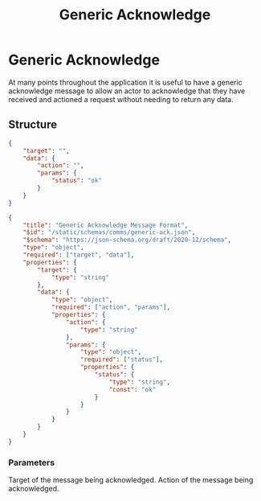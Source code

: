 ﻿---
title: Generic Acknowledge
---

# Generic Acknowledge

At many points throughout the application it is useful to have a generic acknowledge message to allow an actor to acknowledge
that they have received and actioned a request without needing to return any data.

## Structure

```json Example
{
    "target": "",
    "data": {
        "action": "",
        "params": {
            "status": "ok"
        }
    }
}
```
```json Schema
{
    "title": "Generic Acknowledge Message Format",
    "$id": "/static/schemas/comms/generic-ack.json",
    "$schema": "https://json-schema.org/draft/2020-12/schema",
    "type": "object",
    "required": ["target", "data"],
    "properties": {
        "target": {
            "type": "string"
        },
        "data": {
            "type": "object",
            "required": ["action", "params"],
            "properties": {
                "action": {
                    "type": "string"
                },
                "params": {
                    "type": "object",
                    "required": ["status"],
                    "properties": {
                        "status": {
                            "type": "string",
                            "const": "ok"
                        }
                    }
                }
            }
        }
    }
}
```

### Parameters

<ParamField body="target" type="string" required>
    Target of the message being acknowledged.
</ParamField>
<ParamField body="action" type="string" required>
    Action of the message being acknowledged.
</ParamField>